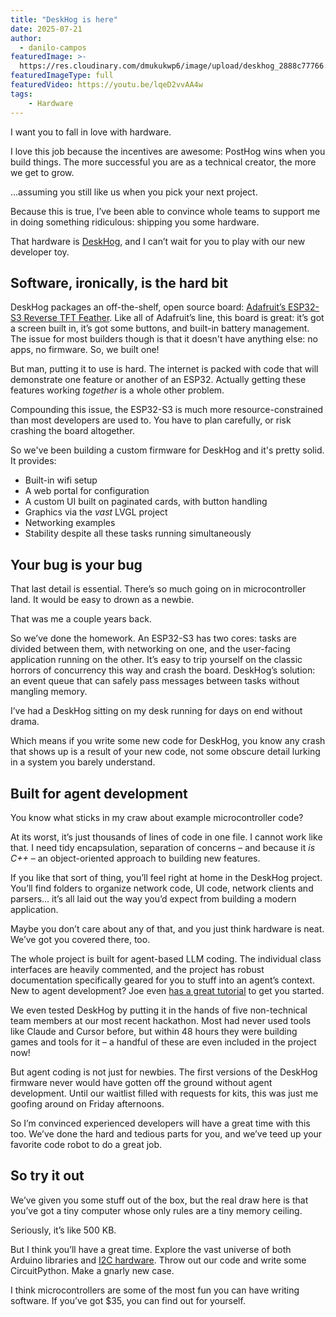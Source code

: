 ```yaml
---
title: "DeskHog is here"
date: 2025-07-21
author:
  - danilo-campos
featuredImage: >-
  https://res.cloudinary.com/dmukukwp6/image/upload/deskhog_2888c77766.jpg
featuredImageType: full
featuredVideo: https://youtu.be/lqeD2vvAA4w
tags:
    - Hardware
---
```


I want you to fall in love with hardware.

I love this job because the incentives are awesome: PostHog wins when you build things. The more successful you are as a technical creator, the more we get to grow.

...assuming you still like us when you pick your next project.

Because this is true, I’ve been able to convince whole teams to support me in doing something ridiculous: shipping you some hardware.

That hardware is [DeskHog](/deskhog), and I can’t wait for you to play with our new developer toy.

## Software, ironically, is the hard bit

DeskHog packages an off-the-shelf, open source board: [Adafruit’s ESP32-S3 Reverse TFT Feather](https://www.adafruit.com/product/5691). Like all of Adafruit’s line, this board is great: it’s got a screen built in, it’s got some buttons, and built-in battery management. The issue for most builders though is that it doesn't have anything else: no apps, no firmware. So, we built one!

But man, putting it to use is hard. The internet is packed with code that will demonstrate one feature or another of an ESP32. Actually getting these features working *together* is a whole other problem.

Compounding this issue, the ESP32-S3 is much more resource-constrained than most developers are used to. You have to plan carefully, or risk crashing the board altogether.

So we've been building a custom firmware for DeskHog and it's pretty solid. It provides:

- Built-in wifi setup
- A web portal for configuration
- A custom UI built on paginated cards, with button handling
- Graphics via the *vast* LVGL project
- Networking examples
- Stability despite all these tasks running simultaneously

## Your bug is your bug

That last detail is essential. There’s so much going on in microcontroller land. It would be easy to drown as a newbie.

That was me a couple years back.

So we’ve done the homework. An ESP32-S3 has two cores: tasks are divided between them, with networking on one, and the user-facing application running on the other. It’s easy to trip yourself on the classic horrors of concurrency this way and crash the board. DeskHog’s solution: an event queue that can safely pass messages between tasks without mangling memory.

I’ve had a DeskHog sitting on my desk running for days on end without drama.

Which means if you write some new code for DeskHog, you know any crash that shows up is a result of your new code, not some obscure detail lurking in a system you barely understand.

## Built for agent development

You know what sticks in my craw about example microcontroller code?

At its worst, it’s just thousands of lines of code in one file. I cannot work like that. I need tidy encapsulation, separation of concerns – and because it *is C++* – an object-oriented approach to building new features.

If you like that sort of thing, you’ll feel right at home in the DeskHog project. You’ll find folders to organize network code, UI code, network clients and parsers… it’s all laid out the way you’d expect from building a modern application.

Maybe you don’t care about any of that, and you just think hardware is neat. We’ve got you covered there, too.

The whole project is built for agent-based LLM coding. The individual class interfaces are heavily commented, and the project has robust documentation specifically geared for you to stuff into an agent’s context. New to agent development? Joe even [has a great tutorial](/tutorials/deskhog-claude-tutorial) to get you started.

We even tested DeskHog by putting it in the hands of five non-technical team members at our most recent hackathon. Most had never used tools like Claude and Cursor before, but within 48 hours they were building games and tools for it – a handful of these are even included in the project now!

But agent coding is not just for newbies. The first versions of the DeskHog firmware never would have gotten off the ground without agent development. Until our waitlist filled with requests for kits, this was just me goofing around on Friday afternoons.

So I’m convinced experienced developers will have a great time with this too. We’ve done the hard and tedious parts for you, and we’ve teed up your favorite code robot to do a great job.

## So try it out

We’ve given you some stuff out of the box, but the real draw here is that you’ve got a tiny computer whose only rules are a tiny memory ceiling.

Seriously, it’s like 500 KB.

But I think you’ll have a great time. Explore the vast universe of both Arduino libraries and [I2C hardware](https://www.adafruit.com/category/620). Throw out our code and write some CircuitPython. Make a gnarly new case.

I think microcontrollers are some of the most fun you can have writing software. If you’ve got $35, you can find out for yourself.